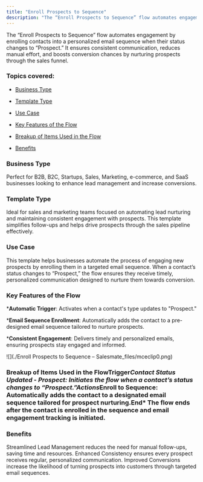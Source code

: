 ```yaml
---
title: "Enroll Prospects to Sequence"
description: "The “Enroll Prospects to Sequence” flow automates engagement by enrolling contacts into a personalized email sequence when their status changes to “Pr..."
---
```


The “Enroll Prospects to Sequence” flow automates engagement by enrolling contacts into a personalized email sequence when their status changes to “Prospect.” It ensures consistent communication, reduces manual effort, and boosts conversion chances by nurturing prospects through the sales funnel.


### Topics covered:


*   [Business Type](https://support.salesmate.io/hc/en-us/articles/42348057465497-Enroll-Prospects-to-Sequence#h_01JHT84WFBXV0DJY58DXXDZTMQ)

*   [Template Type](https://support.salesmate.io/hc/en-us/articles/42348057465497-Enroll-Prospects-to-Sequence#h_01JHT85D2R188E0RQCNEQK64CN)

*   [Use Case](https://support.salesmate.io/hc/en-us/articles/42348057465497-Enroll-Prospects-to-Sequence#h_01JHT85VD06EKAPF35208GVPVY)

*   [Key Features of the Flow](https://support.salesmate.io/hc/en-us/articles/42348057465497-Enroll-Prospects-to-Sequence#h_01JHT86X94VA6YQJXWRZPR17DC)

*   [Breakup of Items Used in the Flow](https://support.salesmate.io/hc/en-us/articles/42348057465497-Enroll-Prospects-to-Sequence#h_01JHT885NXH78Y87NEXMF4DXQ9)

*   [Benefits](https://support.salesmate.io/hc/en-us/articles/42348057465497-Enroll-Prospects-to-Sequence#h_01JHT899WRTTWJRC8M0CMTV100)


### Business Type

Perfect for B2B, B2C, Startups, Sales, Marketing, e-commerce, and SaaS businesses looking to enhance lead management and increase conversions.


### Template Type

Ideal for sales and marketing teams focused on automating lead nurturing and maintaining consistent engagement with prospects. This template simplifies follow-ups and helps drive prospects through the sales pipeline effectively.


### Use Case

This template helps businesses automate the process of engaging new prospects by enrolling them in a targeted email sequence. When a contact’s status changes to “Prospect,” the flow ensures they receive timely, personalized communication designed to nurture them towards conversion.


### Key Features of the Flow


***Automatic Trigger**: Activates when a contact's type updates to "Prospect."


***Email Sequence Enrollment**: Automatically adds the contact to a pre-designed email sequence tailored to nurture prospects.


***Consistent Engagement**: Delivers timely and personalized emails, ensuring prospects stay engaged and informed.


![](./Enroll Prospects to Sequence – Salesmate_files/mceclip0.png)


### Breakup of Items Used in the Flow**Trigger*****Contact Status Updated - Prospect**: Initiates the flow when a contact’s status changes to “Prospect.”**Actions*****Enroll to Sequence**: Automatically adds the contact to a designated email sequence tailored for prospect nurturing.**End***   The flow ends after the contact is enrolled in the sequence and email engagement tracking is initiated.



### Benefits

Streamlined Lead Management reduces the need for manual follow-ups, saving time and resources. Enhanced Consistency ensures every prospect receives regular, personalized communication. Improved Conversions increase the likelihood of turning prospects into customers through targeted email sequences.
